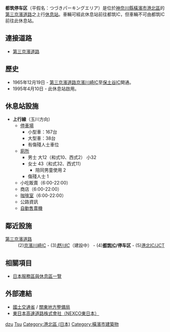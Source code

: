 {{日本公路設施
|設施名稱 = 都筑停车区
|色 = 
|圖像 = TudukiPA.JPG
|pxl = 
|圖像簡介 = 
|公路名稱1 = [[第三京濱道路|第三京濱道路]]
|IC編號1 = 
|收費站編號1 =
|記號1 =
|起點1 = [[玉川IC|玉川IC]]
|距離1 = 7.6
|上一設施1 =[[京濱川崎IC|京濱川崎IC]]
|上一設施距離1 = 5.4
|下一設施1 = [[港北IC|港北IC]]
|下一設施距離1 = 3.1
|連接道路 = 
|啟用日期 = 1995年4月10日
|停用日期 = 
|流量 =
|智能IC =
|上行營業時間 = 6:00-22:00
|上行油站 = 
|上行油站營業時間 = 
|下行營業時間 = 
|下行油站 = 
|下行油站營業時間 =
|郵政編碼 = 223-0056
|所在地 =[[神奈川縣|神奈川縣]][[橫濱市|橫濱市]][[港北區|港北區]]新吉田町
|坐標 ={{coord|35|32|39|N|139|36|14|E}}
|備註 = 此休息站同時設置[[都筑IC|都筑IC]]。 
}}
'''都筑停车区'''（平假名：つづきパーキングエリア）是位於[[神奈川縣|神奈川縣]][[橫濱市|橫濱市]][[港北區|港北區]]的[[第三京濱道路|第三京濱道路]]之上行[[休息站|休息站]]。車輛可經此休息站前往都筑IC，但車輛不可由都筑IC前往此休息站。

== 連接道路 ==
* [[第三京濱道路|第三京濱道路]]

== 歷史 ==
* 1965年12月19日 - [[第三京濱道路|第三京濱道路]][[京濱川崎IC|京濱川崎IC]]至[[保土谷IC|保土谷IC]]開通。
* 1995年4月10日 - 此休息站啟用。

==休息站設施==
*'''上行線'''（玉川方向）
**[[停車場|停車場]]
***小型車：167台
***大型車：38台
***有傷殘人士車位
**[[廁所|廁所]]
***男士 大12（和式10、西式2） 小32
***女士 43（和式32、西式11）
****陪同男童使用 2
***傷殘人士 1
**小吃販賣（6:00-22:00）
**商店（6:00-22:00）
**[[咖啡室|咖啡室]]（6:00-22:00）
**公路資訊
**[[自動售賣機|自動售賣機]]

== 鄰近設施 ==
; [[第三京濱道路|第三京濱道路]]
:  (2)[[京濱川崎IC|京濱川崎IC]] - (3)''[[野川IC|野川IC]]''（建設中） - (4)'''[[都筑IC|都筑IC]]/停车区''' - (5)[[港北IC|港北IC/JCT]]

== 相關項目 ==
* [[日本服務區與休息區一覽|日本服務區與休息區一覽]]

== 外部連結 ==
* [http://www.mlit.go.jp/ 國土交通省] {{Wayback|url=http://www.mlit.go.jp/ |date=20120229065110 }} / [http://www.ktr.mlit.go.jp/ 關東地方整備局] {{Wayback|url=http://www.ktr.mlit.go.jp/ |date=20120226203546 }}
* [http://www.e-nexco.co.jp/ 東日本高速道路株式會社（NEXCO東日本）] {{Wayback|url=http://www.e-nexco.co.jp/ |date=20140203074239 }}

{{第三京濱道路}}

[[Category:日本服務區與休息區_Tsu|dzu]]
[[Category:神奈川縣服務區與休息區|Tsu]]
[[Category:港北區_(日本)|Category:港北區 (日本)]]
[[Category:橫濱市建築物|Category:橫濱市建築物]]
